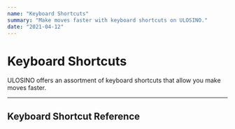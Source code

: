 ```yaml
---
name: "Keyboard Shortcuts"
summary: "Make moves faster with keyboard shortcuts on ULOSINO."
date: "2021-04-12"
---
```


# Keyboard Shortcuts

ULOSINO offers an assortment of keyboard shortcuts that allow you make moves faster.

---

## Keyboard Shortcut Reference

<AllKeybindingTables />
